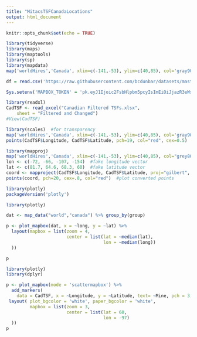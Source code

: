 ```yaml
---
title: "MitacsTSFCanadaLocations"
output: html_document
---
```


```r
knitr::opts_chunk$set(echo = TRUE)
```

```r
library(tidyverse)
library(maps)
library(maptools)
library(sp)
library(mapdata)
map('worldHires','Canada', xlim=c(-141,-53), ylim=c(40,85), col='gray90', fill=TRUE)

```

```r
df = read.csv('https://raw.githubusercontent.com/bcdunbar/datasets/master/meteorites_subset.csv')
```


```r
Sys.setenv('MAPBOX_TOKEN' = 'pk.eyJ1Ijoic2FsbHlpbm5pcyIsImEiOiJjazR3eWszdnEwN3B6M250aGt3YnM4aW9yIn0.KQelI9-fKQw9FfAkQRo6jA')
```

```r
library(readxl)
CadTSF <- read_excel("Canadian Filtered TSFs.xlsx", 
    sheet = "Filtered and Changed")
#View(CadTSF)
```

```r
library(scales)  #for transparency
map('worldHires','Canada', xlim=c(-141,-53), ylim=c(40,85), col='gray90', fill=TRUE)
points(CadTSF$Longitude, CadTSF$Latitude, pch=19, col="red", cex=0.5) 
```

```r
library(mapproj)
map('worldHires','Canada', xlim=c(-141,-53), ylim=c(40,85), col="grey80", fill=TRUE, projection="gilbert", orientation= c(90,0,225))
lon <- c(-72, -66, -107, -154)  #fake longitude vector
lat <- c(81.7, 64.6, 68.3, 60)  #fake latitude vector
coord <- mapproject(CadTSF$Longitude, CadTSF$Latitude, proj="gilbert", orientation=c(90, 0, 225))  #convert points to projected lat/long
points(coord, pch=20, cex=.8, col="red")  #plot converted points

```

```r
library(plotly)
packageVersion('plotly')
```

```r
library(plotly)

dat <- map_data("world","canada") %>% group_by(group)

p <- plot_mapbox(dat, x = ~long, y = ~lat) %>%
  layout(mapbox = list(zoom = 4,
                       center = list(lat = ~median(lat),
                                     lon = ~median(long))
  ))

p
```
```r
library(plotly)
library(dplyr)

p <- plot_mapbox(mode = 'scattermapbox') %>%
  add_markers(
    data = CadTSF, x = ~Longitude, y = ~Latitude, text= ~Mine, pch = 3, color= ~Status, size = ~Current_Maximum_Height_m, hoverinfo = "text") %>%
 layout( plot_bgcolor = 'white', paper_bgcolor = 'white',
         mapbox = list(zoom = 3,
                       center = list(lat = 60,
                                     lon = -97)
  ))
p
```


